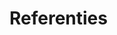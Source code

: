 # Referenties {.unnumbered}

::: {#refs}
:::

```{=html}
<!--
Canfield D.E., Shireman J.V., Colle D.E., Haller W.T., Watkins C.E., & Maceina M. J., 1984. Prediction of chlorophyll a concentrations in Florida lakes: Importance of aquatic macrophytes. Canadian Journal of Fisheries and Aquatic Sciences,41(3), 497–501. https://doi.org/10.1139/f84-059
DIW (2003). Decreet Integraal Waterbeleid van 18 juli 2003 (B.S. 5/12/2003). https://navigator.emis.vito.be/mijn-navigator?woId=75697 
VMM (2020). Procedure voor de monsterneming en verdeling van oppervlaktewater t.b.v. fysisch-chemisch onderzoek d.m.v. een schepmonster. VMM/WAT/GP/3.105; uitgave 15. Vlaamse Milieumaatschappij, Aalst.
-->
```
